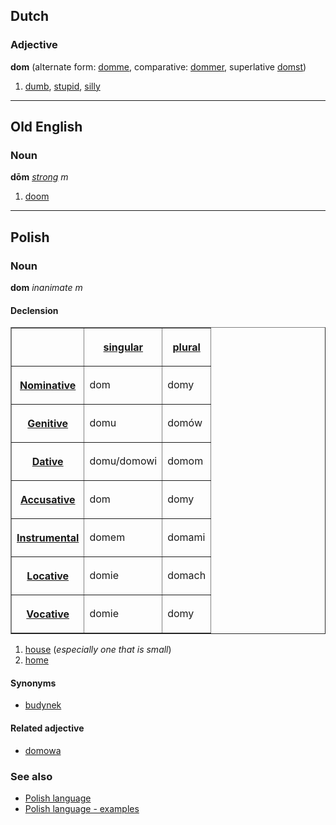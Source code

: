 ==Dutch==
===Adjective===
'''dom''' (alternate form: [[domme]], comparative: [[dommer]], superlative [[domst]])

# [[dumb]], [[stupid]], [[silly]]
----
==Old English==
===Noun===
'''dōm''' ''[[Wiktionary Appendix:Old English strong declension|strong]] m''

#[[doom]]
----
==Polish==
===Noun===
'''dom''' ''inanimate m''

====Declension====
<table border=1>
<tr><th><th>[[Polish language - singular number|singular]]<th>[[Polish language - plural number|plural]]</tr>
<tr><th>[[Polish language - nominative|Nominative]]<td>dom<td>domy</tr>
<tr><th>[[Polish language - genitive|Genitive]]<td>domu<td>domów</tr>
<tr><th>[[Polish language - dative|Dative]]<td>domu/domowi<td>domom</tr>
<tr><th>[[Polish language - accusative|Accusative]]<td>dom<td>domy</tr>
<tr><th>[[Polish language - instrumental|Instrumental]]<td>domem<td>domami</tr>
<tr><th>[[Polish language - locative|Locative]]<td>domie<td>domach</tr>
<tr><th>[[Polish language - vocative|Vocative]]<td>domie<td>domy</tr>
</table>

#[[house]] (''especially one that is small'')
#[[home]]

====Synonyms====
*[[budynek]]

====Related adjective====
*[[domowa]]

===See also===
*[[Polish language]]
*[[Polish language - examples]]
